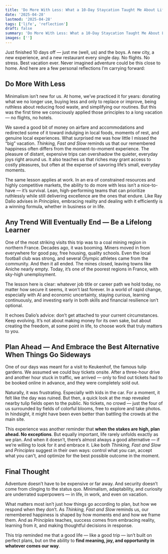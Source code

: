 ```yaml
---
title: 'Do More With Less: What a 10-Day Staycation Taught Me About Life and Work'
date: '2025-04-28'
lastmod: '2025-04-28'
tags: ['life', 'reflection']
draft: false
summary: 'Do More With Less: What a 10-Day Staycation Taught Me About Life and Work.'
images: ['']
---
```


Just finished 10 days off — just me (well, us) and the boys. A new city, a new experience, and a new restaurant every single day. No flights. No stress. Best vacation ever.
Never imagined adventure could be this close to home. And here are a few personal reflections I’m carrying forward:

## Do More With Less

Minimalism isn’t new for us. At home, we’ve practiced it for years: donating what we no longer use, buying less and only to replace or improve, being ruthless about reducing food waste, and simplifying our routines. But this was the first time we consciously applied those principles to a long vacation — no flights, no hotels.

We saved a good bit of money on airfare and accommodations and redirected some of it toward indulging in local foods, moments of rest, and genuine local experiences. What surprised me was how little I missed the “big” vacation. *Thinking, Fast and Slow* reminds us that our remembered happiness often differs from the moment-to-moment experience. The pleasure of distant, expensive trips can overshadow the quieter, everyday joys right around us.
It also teaches us that riches may grant access to costly pleasures, but often at the expense of savoring life’s small, everyday moments.

The same lesson applies at work. In an era of constrained resources and highly competitive markets, the ability to do more with less isn’t a nice-to-have — it’s survival. Lean, high-performing teams that can prioritize ruthlessly while still delivering excellence are the ones that endure. Like Ray Dalio advises in *Principles*, embracing reality and dealing with it efficiently is a winning formula, whether in business or in life.

## Any Trend Will Eventually End — Be a Lifelong Learner

One of the most striking visits this trip was to a coal mining region in northern France. Decades ago, it was booming. Miners moved in from everywhere for good pay, free housing, quality schools. Even the local football club was strong, and several Olympic athletes came from the community.
And then it all ended. The mines closed, leaving towns like Aniche nearly empty. Today, it’s one of the poorest regions in France, with sky-high unemployment.

The lesson here is clear: whatever job title or career path we hold today, no matter how secure it seems, it won’t last forever. In a world of rapid change, especially with AI and economic uncertainty, staying curious, learning continuously, and investing early in both skills and financial resilience isn’t optional.

It echoes Dalio’s advice: don’t get attached to your current circumstances. Keep evolving. It’s not about making money for its own sake, but about creating the freedom, at some point in life, to choose work that truly matters to you.

## Plan Ahead — And Embrace the Best Alternative When Things Go Sideways

One of our days was meant for a visit to Keukenhof, the famous tulip gardens. We assumed we could buy tickets onsite. After a three-hour drive and another hour stuck in traffic, we arrived — only to find out tickets had to be booked online in advance, and they were completely sold out.

Naturally, it was frustrating. Especially with kids in the car. For a moment, it felt like the day was ruined.
But then, a quick look at the map revealed nearby tulip fields open to the public. No tickets, no crowd — just the four of us surrounded by fields of colorful blooms, free to explore and take photos. In hindsight, it might have been even better than battling the crowds at the main site.

This experience was another reminder that **when the stakes are high, plan ahead. No exceptions**. But equally important, life rarely unfolds exactly as we plan. And when it doesn’t, there’s almost always a good alternative — if we’re willing to look for it and embrace it.
Like both *Thinking, Fast and Slow* and *Principles* suggest in their own ways: control what you can, accept what you can't, and optimize for the best possible outcome in the moment.

## Final Thought

Adventure doesn’t have to be expensive or far away. And security doesn’t come from clinging to the status quo. Minimalism, adaptability, and curiosity are underrated superpowers — in life, in work, and even on vacation.

What matters most isn’t just how things go according to plan, but how we respond when they don’t. As *Thinking, Fast and Slow* reminds us, our remembered happiness is shaped by how moments end and how we frame them. And as *Principles* teaches, success comes from embracing reality, learning from it, and making thoughtful decisions in response.

This trip reminded me that a good life — like a good trip — isn’t built on perfect plans, but on the ability to **find meaning, joy, and opportunity in whatever comes our way**.
